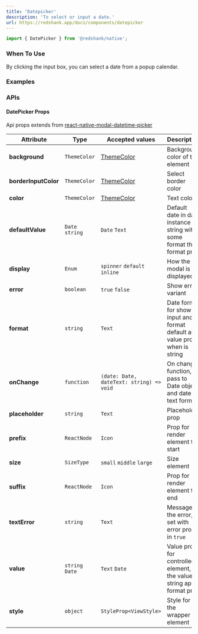 ```yaml
---
title: 'Datepicker'
description: 'To select or input a date.'
url: https://redshank.app/docs/components/datepicker
---
```


```jsx
import { DatePicker } from '@redshank/native';
```

### When To Use
By clicking the input box, you can select a date from a popup calendar.

<Spacer y={2} />

### Examples

<Playground
  id="default"
  title="Default"
  description="Default datepicker element."
  code={datePicker.defaultCode}
/>

<Spacer y={2} />

<Playground
  id="picker-modes"
  title="Picker modes"
  description="Picker default modes element."
  code={datePicker.modes}
/>

<Spacer y={2} />

<Playground
  id="calendar"
  title="Calendar (iOS only)"
  description="Calendar mode only iOS in Android default."
  code={datePicker.calendaryIOS}
/>

<Spacer y={2} />

<Playground
  id="format"
  title="Format"
  description="Custom format date."
  code={datePicker.format}
/>

<Spacer y={2} />

<Playground
  id="locales"
  title="Locales"
  description="Change locale api."
  code={datePicker.locales}
/>

<Spacer y={2} />

### APIs

<Spacer y={2} />

#### DatePicker Props
Api props extends from [react-native-modal-datetime-picker](https://github.com/mmazzarolo/react-native-modal-datetime-picker)

| Attribute            | Type            | Accepted values                          | Description                                                                    | Default      |
|----------------------|-----------------|------------------------------------------|--------------------------------------------------------------------------------|--------------|
| **background**       | `ThemeColor`    | [ThemeColor](/docs/default-theme)        | Background color of the element                                                | `inputColor` |
| **borderInputColor** | `ThemeColor`    | [ThemeColor](/docs/default-theme)        | Select border color                                                            | `border`     |
| **color**            | `ThemeColor`    | [ThemeColor](/docs/default-theme)        | Text color                                                                     | `accents2`   |
| **defaultValue**     | `Date` `string` | `Date` `Text`                            | Default date in date instance or string with some format that format prop      | -            |
| **display**          | `Enum`          | `spinner` `default` `inline`             | How the modal is displayed                                                     | `spinner`    |
| **error**            | `boolean`       | `true` `false`                           | Show error variant                                                             | -            |
| **format**           | `string`        | `Text`                                   | Date format for show in input and format default and value prop when is string | -            |
| **onChange**         | `function`      | `(date: Date, dateText: string) => void` | On change function, pass to Date object and date text format                   | -            |
| **placeholder**      | `string`        | `Text`                                   | Placeholder prop                                                               | -            |
| **prefix**           | `ReactNode`     | `Icon`                                   | Prop for render element to start                                               | -            |
| **size**             | `SizeType`      | `small` `middle` `large`                 | Size element                                                                   | `middle`     |
| **suffix**           | `ReactNode`     | `Icon`                                   | Prop for render element to end                                                 | -            |
| **textError**        | `string`        | `Text`                                   | Message of the error, set with error prop in `true`                            | -            |
| **value**            | `string` `Date` | `Text` `Date`                            | Value prop for controlled element, if the value is string apply format prop    | -            |
| **style**            | `object`        | `StyleProp<ViewStyle>`                   | Style for the wrapper element                                                  | -            |

